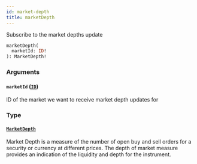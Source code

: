 ```yaml
---
id: market-depth
title: marketDepth
---
```



Subscribe to the market depths update

```graphql
marketDepth(
  marketId: ID!
): MarketDepth!
```


### Arguments

#### `marketId` ([`ID`](/docs/v0.47/graphql/scalars/id))

ID of the market we want to receive market depth updates for


### Type

#### [`MarketDepth`](/docs/v0.47/graphql/objects/market-depth) 

Market Depth is a measure of the number of open buy and sell orders for a security or currency at different prices.
The depth of market measure provides an indication of the liquidity and depth for the instrument.




